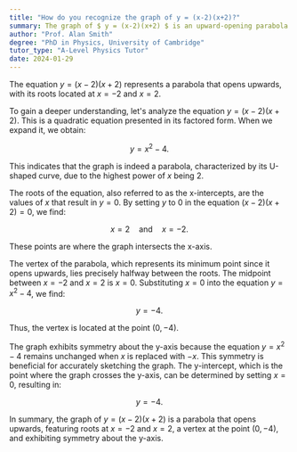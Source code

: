 ```yaml
---
title: "How do you recognize the graph of y = (x-2)(x+2)?"
summary: The graph of $ y = (x-2)(x+2) $ is an upward-opening parabola with roots at $ x = -2 $ and $ x = 2 $.
author: "Prof. Alan Smith"
degree: "PhD in Physics, University of Cambridge"
tutor_type: "A-Level Physics Tutor"
date: 2024-01-29
---
```


The equation $y = (x-2)(x+2)$ represents a parabola that opens upwards, with its roots located at $x = -2$ and $x = 2$.

To gain a deeper understanding, let's analyze the equation $y = (x-2)(x+2)$. This is a quadratic equation presented in its factored form. When we expand it, we obtain:

$$
y = x^2 - 4.
$$

This indicates that the graph is indeed a parabola, characterized by its U-shaped curve, due to the highest power of $x$ being $2$.

The roots of the equation, also referred to as the x-intercepts, are the values of $x$ that result in $y = 0$. By setting $y$ to $0$ in the equation $(x-2)(x+2) = 0$, we find:

$$
x = 2 \quad \text{and} \quad x = -2.
$$

These points are where the graph intersects the x-axis.

The vertex of the parabola, which represents its minimum point since it opens upwards, lies precisely halfway between the roots. The midpoint between $x = -2$ and $x = 2$ is $x = 0$. Substituting $x = 0$ into the equation $y = x^2 - 4$, we find:

$$
y = -4.
$$

Thus, the vertex is located at the point $(0, -4)$.

The graph exhibits symmetry about the y-axis because the equation $y = x^2 - 4$ remains unchanged when $x$ is replaced with $-x$. This symmetry is beneficial for accurately sketching the graph. The y-intercept, which is the point where the graph crosses the y-axis, can be determined by setting $x = 0$, resulting in:

$$
y = -4.
$$

In summary, the graph of $y = (x-2)(x+2)$ is a parabola that opens upwards, featuring roots at $x = -2$ and $x = 2$, a vertex at the point $(0, -4)$, and exhibiting symmetry about the y-axis.
    
